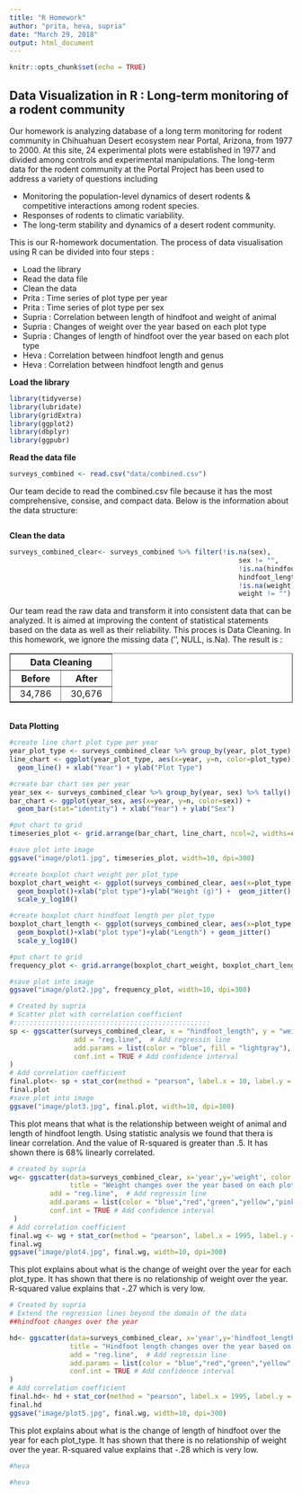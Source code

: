 ```yaml
---
title: "R Homework"
author: "prita, heva, supria"
date: "March 29, 2018"
output: html_document
---
```


```r
knitr::opts_chunk$set(echo = TRUE)
```

## Data Visualization in R : Long-term monitoring of a rodent community

Our homework is analyzing database of a long term monitoring for rodent community in Chihuahuan Desert ecosystem near Portal, Arizona, from 1977 to 2000. At this site, 24 experimental plots were established in 1977 and divided among controls and experimental manipulations. The long-term data for the rodent community at the Portal Project has been used to address a variety of questions including
<ul>
  <li>Monitoring the population-level dynamics of desert rodents & competitive interactions among rodent species.</li>
  <li>Responses of rodents to climatic variability.</li>
  <li>The long-term stability and dynamics of a desert rodent community.</li>
</ul>  

This is our R-homework documentation. The process of data visualisation using R can be 
divided into four steps : 

<ul>
  <li>Load the library</li>
  <li>Read the data file</li>
  <li>Clean the data</li>
  <li>Prita : Time series of plot type per year</li>
  <li>Prita : Time series of plot type per sex</li>
  <li>Supria : Correlation between length of hindfoot and weight of animal</li>
  <li>Supria : Changes of weight over the year based on each plot type</li>
  <li>Supria : Changes of length of hindfoot  over the year based on each plot      type</li>
  <li>Heva : Correlation between hindfoot length and genus</li>
  <li>Heva : Correlation between hindfoot length and genus</li>
</ul>

<strong>Load the library</strong>

```r
library(tidyverse)
library(lubridate)
library(gridExtra)
library(ggplot2)
library(dbplyr)
library(ggpubr)
```

<strong>Read the data file</strong>

```r
surveys_combined <- read.csv("data/combined.csv")
```

Our team decide to read the combined.csv file because it has the most comprehensive, consise, and compact data. Below is the information about the data structure:
<div id="str">
  <img src="image/str.png" alt="">
</div> 

<strong>Clean the data</strong>

```r
surveys_combined_clear<- surveys_combined %>% filter(!is.na(sex), 
                                                         sex != "",
                                                         !is.na(hindfoot_length), 
                                                         hindfoot_length != "",
                                                         !is.na(weight), 
                                                         weight != "") 
```
Our team read the raw data and transform it into consistent data that can be analyzed. It is aimed at improving the content of statistical statements based on the data as well as their reliability. This proces is Data Cleaning. In this homework, we ignore the missing data ('', NULL, is.Na). The result is : 

<table border="1">
<tr><th colspan="2">&nbsp; Data Cleaning &nbsp;</th></tr>
<tr><th>&nbsp; Before &nbsp;</th><th>&nbsp; After &nbsp;</th></tr>
<tr><td>&nbsp; 34,786 &nbsp;</td><td>&nbsp; 30,676 &nbsp;</td></tr>
</table>
<br/>
<strong>Data Plotting</strong>

```r
#create line chart plot type per year
year_plot_type <- surveys_combined_clear %>% group_by(year, plot_type) %>% tally()
line_chart <- ggplot(year_plot_type, aes(x=year, y=n, color=plot_type)) + 
  geom_line() + xlab("Year") + ylab("Plot Type")

#create bar chart sex per year
year_sex <- surveys_combined_clear %>% group_by(year, sex) %>% tally()
bar_chart <- ggplot(year_sex, aes(x=year, y=n, color=sex)) + 
  geom_bar(stat="identity") + xlab("Year") + ylab("Sex")

#put chart to grid
timeseries_plot <- grid.arrange(bar_chart, line_chart, ncol=2, widths=c(4,6))

#save plot into image
ggsave("image/plot1.jpg", timeseries_plot, width=10, dpi=300)
```


```r
#create boxplot chart weight per plot_type
boxplot_chart_weight <- ggplot(surveys_combined_clear, aes(x=plot_type, y=weight))+
  geom_boxplot()+xlab("plot type")+ylab("Weight (g)") +  geom_jitter() +
  scale_y_log10()

#create boxplot chart hindfoot length per plot_type
boxplot_chart_length <- ggplot(surveys_combined_clear, aes(x=plot_type, y=hindfoot_length))+
  geom_boxplot()+xlab("plot type")+ylab("Length") + geom_jitter()
  scale_y_log10()

#put chart to grid
frequency_plot <- grid.arrange(boxplot_chart_weight, boxplot_chart_length, ncol=2, widths=c(5,5))

#save plot into image
ggsave("image/plot2.jpg", frequency_plot, width=10, dpi=300)
```

```r
# Created by supria
# Scatter plot with correlation coefficient
#:::::::::::::::::::::::::::::::::::::::::::::::::
sp <- ggscatter(surveys_combined_clear, x = "hindfoot_length", y = "weight",title = "Relationship between weight and length of hindfoot", xlab = "length of hindfoot (mm)", ylab = "Weightof animal(gm)",
                add = "reg.line",  # Add regressin line
                add.params = list(color = "blue", fill = "lightgray"), # Customize reg. line
                conf.int = TRUE # Add confidence interval
)
# Add correlation coefficient
final.plot<- sp + stat_cor(method = "pearson", label.x = 10, label.y = 200)
final.plot
#save plot into image
ggsave("image/plot3.jpg", final.plot, width=10, dpi=300)
```
This plot means that what is the relationship between weight of animal and length of hindfoot length. Using statistic analysis we found that thera is linear correlation. And the value of R-squared is greater than .5. It has shown there is 68% linearly correlated. 
```r
# created by supria
wg<- ggscatter(data=surveys_combined_clear, x='year',y='weight', color ="plot_type",shape = "plot_type",
               title = "Weight changes over the year based on each plot type", xlab = "Year", ylab = "Weight of animal(gm)",
          add = "reg.line",  # Add regressin line
          add.params = list(color = "blue","red","green","yellow","pink", fill = "lightgray"), # Customize reg. line
          conf.int = TRUE # Add confidence interval
 )  
# Add correlation coefficient
final.wg <- wg + stat_cor(method = "pearson", label.x = 1995, label.y = 200)
final.wg
ggsave("image/plot4.jpg", final.wg, width=10, dpi=300)
```
This plot explains about what is the change of weight over the year for each plot_type. It has shown that there is no relationship of weight over the year.
R-squared value explains that -.27 which is very low.

```r
# Created by supria
# Extend the regression lines beyond the domain of the data
##hindfoot changes over the year

hd<- ggscatter(data=surveys_combined_clear, x='year',y='hindfoot_length', color ="plot_type",shape = "plot_type",
               title = "Hindfoot length changes over the year based on each plot type", xlab = "Year", ylab = "length of Hindfoot(mm)",
               add = "reg.line",  # Add regressin line
               add.params = list(color = "blue","red","green","yellow","pink", fill = "lightgray"), # Customize reg. line
               conf.int = TRUE # Add confidence interval
)  
# Add correlation coefficient
final.hd<- hd + stat_cor(method = "pearson", label.x = 1995, label.y = 200)
final.hd
ggsave("image/plot5.jpg", final.wg, width=10, dpi=300)
```
This plot explains about what is the change of length of hindfoot over the year for each plot_type. It has shown that there is no relationship of weight over the year.
R-squared value explains that -.28 which is very low.

```r
#heva

```

```r
#heva

```

